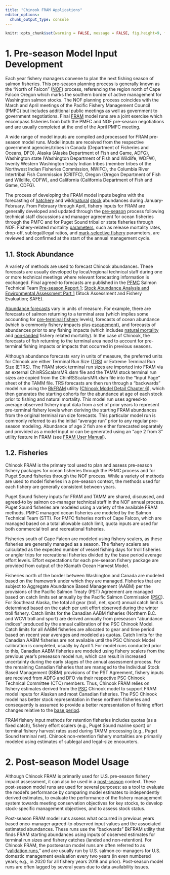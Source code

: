 ```yaml
---
title: "Chinook FRAM Applications"
editor_options: 
  chunk_output_type: console
---
```


```r
knitr::opts_chunk$set(warning = FALSE, message = FALSE, fig.height=9, fig.width=9)
```

# 1. Pre-season Model Input Development

Each year fishery managers convene to plan the next fishing season of salmon fisheries. This pre-season planning process is generally known as the "North of Falcon" (<a href = "https://framverse.github.io/fram_doc/calcs_glossary.html#North_of_Falcon_(NOF)" target = "_blank" title = "NOF: North of Falcon">NOF</a>) process, referencing the region north of Cape Falcon Oregon which marks the southern border of active management for Washington salmon stocks. The <span title = "NOF: North of Falcon">NOF</span> planning process coincides with the March and April meetings of the Pacific Fishery Management Council (<span title = "PFMC: Pacific Fishery Management Council">PMFC</span>) but includes additional public meetings as well as government to government negotiations. Final <a href = "https://framverse.github.io/fram_doc/calcs_glossary.html#Fishery_Regulation_Assessment_Model_(FRAM)" target = "_blank" title = "FRAM: Fishery Regulation Assessment Model">FRAM</a> model runs are a joint exercise which encompass fisheries from both the <span title = "PFMC: Pacific Fishery Management Council">PMFC</span> and <span title = "NOF: North of Falcon">NOF</span> pre-season negotiations and are usually completed at the end of the April <span title = "PFMC: Pacific Fishery Management Council">PMFC</span> meeting.

A wide range of model inputs are compiled and processed for <span title = "FRAM: Fishery Regulation Assessment Model">FRAM</span> pre-season model runs. Model inputs are received from the respective government agencies/tribes in Canada (Department of Fisheries and Oceans, <span title = "DFO: Department of Fisheries and Oceans">DFO</span>), Alaska (Alaska Department of Fish and Game, <span title = "ADFG: Alaska Department of Fish and Game">ADFG</span>), Washington state (Washington Department of Fish and Wildlife, <span title ="WDFW: Washington Department of Fish and Wildlife">WDFW</span>), twenty Western Washington treaty Indian tribes (member tribes of the Northwest Indian Fisheries Commission, <span title = "NWIFC: Northwest Indian Fisheries Commission">NWIFC</span>), the Columbia River Intertribal Fish Commission (<span title = "CRITFC: Columbia River Intertribal Fish Commission">CRITFC</span>), Oregon (Oregon Department of Fish and Wildlife, <span title = "ODFW: Oregon Department of Fish and Wildlife">ODFW</span>), and California (California Department of Fish and Game, <span title = "CDFG: California Department of Fish and Game">CDFG</span>). 

The process of developing the <span title = "FRAM: Fishery Regulation Assessment Model">FRAM</span> model inputs begins with the forecasting of <a href = "https://framverse.github.io/fram_doc/calcs_glossary.html#Hatchery" target = "_blank" title = "Hatchery">hatchery</a> and wild/<a href = "https://framverse.github.io/fram_doc/calcs_glossary.html#Natural" target = "_blank" title = "Natural">natural</a> <a href = "https://framverse.github.io/fram_doc/calcs_glossary.html#Stock" target = "_blank" title = "Stock">stock</a> abundances during January-February.  From February through April, fishery inputs for <span title = "FRAM: Fishery Regulation Assessment Model">FRAM</span> are generally developed and updated through the <a href = "https://framverse.github.io/fram_doc/calcs_glossary.html#Pre-season" target = "_blank" title = "Pre-season">pre-season</a> process following technical staff discussions and manager agreement for ocean fisheries through the <span title = "PFMC: Pacific Fishery Management Council">PMFC</span> and for 
Puget Sound tribal or state fisheries through <span title = "NOF: North of Falcon">NOF</span>.  Fishery-related mortality <a href = "https://framverse.github.io/fram_doc/calcs_glossary.html#Parameter" target = "_blank" title = "Parameter">parameters</a>, such as release mortality rates, drop-off, sublegal/legal ratios, and <a href = "https://framverse.github.io/fram_doc/calcs_glossary.html#Mark-selective_Fishery_(MSF)" target = "_blank" title = "MSF: Mark-selective fishery">mark-selective fishery</a> parameters, are reviewed and confirmed at the start of the annual management cycle. 

## 1.1. Stock Abundance

A variety of methods are used to forecast Chinook abundances.  These forecasts are usually developed by local/regional technical staff during one or more technical meetings where relevant forecasting information is exchanged.  Final agreed-to forecasts are published in the <a href = "https://framverse.github.io/fram_doc/calcs_glossary.html#Pacific_Fishery_Management_Council_(PFMC)" target = "_blank" title = "PFMC: Pacific Fishery Management Council">PFMC</a> Salmon Technical Team <a href = "https://www.pcouncil.org/documents/2021/03/2021-preseason-report-i.pdf/" target = "_blank" title = "Pre-season Report 1">Pre-season Report 1</a>; <a href = "https://www.dfw.state.or.us/agency/commission/minutes/19/03_Mar/E/Attachment%204_Preseason%20Report%20I.pdf" target = "_blank" title = "Stock Abundance Analysis and Environmental Assessment Part 1">Stock Abundance Analysis and Environmental Assessment Part 1</a> (Stock Assessment and Fishery Evaluation; <span title = "SAFE: Stock Assessment and Fishery Evaluation">SAFE</span>).

<a href = "https://framverse.github.io/fram_doc/calcs_glossary.html#Abundance_Forecast" target = "_blank" title = "Abundance forecasts">Abundance forecasts</a> vary in units of measure.  For example, there are forecasts of salmon returning to a terminal area (which implies some accounting for <a href = "https://framverse.github.io/fram_doc/calcs_glossary.html#Pre-terminal_Fishery" target = "_blank" title = "Pre-terminal fishery">pre-terminal fishery</a> levels), forecasts of ocean abundance (which is commonly fishery impacts plus <a href = "https://framverse.github.io/fram_doc/calcs_glossary.html#Escapement" target = "_blank" title = "Escapement">escapement</a>), and forecasts of abundances prior to any fishing impacts (which includes <a href = "https://framverse.github.io/fram_doc/calcs_glossary.html#Natural_Mortality" target = "_blank" title = "Natural mortality">natural mortality</a> and <a href = "https://framverse.github.io/fram_doc/calcs_glossary.html#Non-landedNon-retention_Mortality" target = "_blank" title = "Non-landed mortality">non-landed</a> fishery related mortality).  In the case of Chinook, the forecasts of fish returning to the terminal area need to account for pre-terminal fishing impacts or impacts that occurred in previous seasons.

Although abundance forecasts vary in units of measure, the preferred units for Chinook are either Terminal Run Size (<a href = "https://framverse.github.io/fram_doc/calcs_glossary.html#Terminal_Run_Size" target = "_blank" title = "TRS: Terminal run size">TRS</a>) or Extreme Terminal Run Size (<span title = "ETRS: Extreme Terminal Run Size">ETRS</span>). The <span title = "FRAM: Fishery Regulation Assessment Model">FRAM</span> stock terminal run sizes are imported into <span title = "FRAM: Fishery Regulation Assessment Model">FRAM</span> via an external ChinRSScalarsMR.xlsm file and the <span title = "TAMM: Terminal Area Management Module">TAMM</span> stock terminal run sizes are copied from the ChinRSScalarsMR.xlsm file into the "Input Page" sheet of the <span title = "TAMM: Terminal Area Management Module">TAMM</span> file. TRS forecasts are then run through a "backwards" model run using the <a title = "Backwards FRAM" href = "https://framverse.github.io/fram_doc/calcs_glossary.html#Backwards_FRAM_(BkFRAM)" target = "_blank">BkFRAM</a> utility (<a href = "https://framverse.github.io/fram_doc/calcs_data_chin.html#6_Backwards_FRAM" target = "_blank" title = "Chinook Model Detail Chapter 6: BkFRAM">Chinook Model Detail Chapter 6</a>), which then generates the starting cohorts for the abundance at age of each stock prior to fishing and natural mortality. This model run uses agreed-to average observed fishery input data from a set of prior years to represent pre-terminal fishery levels when deriving the starting <span title = "FRAM: Fishery Regulation Assessment Model">FRAM</span> abundances from the original terminal run size forecasts. This particular model run is commonly referred to as the initial "average run" prior to any regular pre-season modeling.  Abundance of age 2 fish are either forecasted separately and provided as a model input or can be generated using an “age 2 from 3” utility feature in <span title = "FRAM: Fishery Regulation Assessment Model">FRAM</span> (see <a href = "https://framverse.github.io/fram_doc/user_prereq.html" target = "_blank">FRAM User Manual</a>).

## 1.2. Fisheries

Chinook <span title = "FRAM: Fishery Regulation Assessment Model">FRAM</span> is the primary tool used to plan and assess pre-season fishery packages for ocean fisheries through the <span title = "PFMC: Pacific Fishery Management Council">PFMC</span> process and for Puget Sound fisheries through the <span title = "NOF: North of Falcon">NOF</span> process.  While a variety of methods are used to model fisheries in a pre-season context, the methods used for each fishery are generally consistent between years.

Puget Sound fishery inputs for <span title = "FRAM: Fishery Regulation Assessment Model">FRAM</span> and <span title = "TAMM: Terminal Area Management Module">TAMM</span> are shared, discussed, and agreed-to by salmon co-manager technical staff in the <span title = "NOF: North of Falcon">NOF</span> annual process. Puget Sound fisheries are modeled using a variety of the available <span title = "FRAM: Fishery Regulation Assessment Model">FRAM</span> methods. <span title = "PFMC: Pacific Fishery Management Council">PMFC</span> managed ocean fisheries are modeled by the Salmon Technical Team (<span title = "SST: Salmon Technical Team">STT</span>). For <span title = "PFMC: Pacific Fishery Management Council">PMFC</span> fisheries north of Cape Falcon, which are managed based on a total allowable catch limit, quota inputs are used for both commercial troll and recreational fisheries.

Fisheries south of Cape Falcon are modeled using fishery scalers, as these fisheries are generally managed as a season. The fishery scalers are calculated as the expected number of vessel fishing days for troll fisheries or angler trips for recreational fisheries divided by the base period average effort levels. Effort expectations for each pre-season fishery package are provided from output of the Klamath Ocean Harvest Model.

Fisheries north of the border between Washington and Canada are modeled based on the framework under which they are managed.  Fisheries that are subject to Aggregate Abundance Based Management (<span title = "AABM: Aggregate Abundance Based Management">AABM</span>) per the provisions of the Pacific Salmon Treaty (<span title = "PST: Pacific Salmon Treaty">PST</span>) Agreement are managed based on catch limits set annually by the Pacific Salmon Commission (<a href = "https://framverse.github.io/fram_doc/calcs_glossary.html#Pacific_Salmon_Commission_(PSC)" target = "_blank" title = "PSC: Pacific Salmon Commission">PSC</a>). For Southeast Alaska, the total all gear (troll, net, sport) annual catch limit is determined based on the catch per unit effort observed during the winter troll fishery. Catch limits for the Canadian <span title = "AABM: Aggregate Abundance Based Management">AABM</span> fisheries (Northern <span title = "B.C.: British Columbia">B.C.</span> and <span title = "WCVI: West Coast Vancouver Island">WCVI</span> troll and sport) are derived annually from preseason “abundance indices” produced by the annual calibration of the <span title = "PSC: Pacific Salmon Commission">PSC</span> Chinook Model. Catch limits for all <span title = "AABM: Aggregate Abundance Based Management">AABM</span> fisheries are allocated to gear and time period based on recent year averages and modeled as quotas. Catch limits for the Canadian <span title = "AABM: Aggregate Abundance Based Management">AABM</span> fisheries are not available until the <span title = "PSC: Pacific Salmon Commission">PSC</span> Chinook Model calibration is completed, usually by April 1. For model runs conducted prior to this, Canadian <span title = "AABM: Aggregate Abundance Based Management">AABM</span> fisheries are modeled using fishery scalers from the previous year’s preseason model run, which can result in increased uncertainty during the early stages of the annual assessment process. For the remaining Canadian fisheries that are managed to the Individual Stock Based Management (<span title = "ISBM: Individual Stock Based Management">ISBM</span>) provisions of the <span title = "Pacific Salmon Treaty">PST</span> Agreement, fishery inputs are received from <span title = "ADFG: Alaska Department of Fish and Game">ADFG</span> and <span title = "DFO: Department of Fisheries and Oceans">DFO</span> via their respective <span title = "PSC: Pacific Salmon Commission">PSC</span> Chinook Technical Committee (<span title = "CTC: Chinook Technical Committee">CTC</span>) members. Thus, Chinook <span title = "FRAM: Fishery Regulation Assessment Model">FRAM</span> relies on fishery estimates derived from the <a href = "https://framverse.github.io/fram_doc/calcs_glossary.html#Pacific_Salmon_Commission_(PSC)" target = "_blank" title = "PSC: Pacific Salmon Commission">PSC</a> Chinook model to support <span title = "FRAM: Fishery Regulation Assessment Model">FRAM</span> model inputs for Alaskan and most Canadian fisheries.  The <span title = "PSC: Pacific Salmon Commission">PSC</span> Chinook model has better stock representation in these northern fisheries and consequently is assumed to provide a better representation of fishing effort changes relative to the <a href = "https://framverse.github.io/fram_doc/calcs_glossary.html#Base_Period" target = "_blank" title = "Base period">base period</a>.

<span title = "FRAM: Fishery Regulation Assessment Model">FRAM</span> fishery input methods for retention fisheries includes quotas (as a fixed catch), fishery effort scalers (e.g., Puget Sound marine sport) or terminal fishery harvest rates used during <span title = "TAMM: Terminal Area Management Module">TAMM</span> processing (e.g., Puget Sound terminal net). Chinook non-retention fishery mortalities are primarily modeled using estimates of sublegal and legal-size encounters.

# 2. Post-season Model Usage

Although Chinook <span title = "FRAM: Fishery Regulation Assessment Model">FRAM</span> is primarily used for U.S. pre-season fishery impact assessment, it can also be used in a <a href = https://framverse.github.io/fram_doc/calcs_glossary.html#Post-season" target = "_blank" title = "Post-season">post-season</a> context.  These post-season model runs are used for several purposes: as a tool to evaluate the model's performance by comparing model estimates to independently derived estimates, to evaluate the performance of the fishery management system towards meeting conservation objectives for key stocks, to develop stock-specific management objectives, and to assess stock status.

Post-season <span title = "FRAM: Fishery Regulation Assessment Model">FRAM</span> model runs assess what occurred in previous years based onco-manager agreed-to observed input values and the associated estimated abundances. These runs use the “backwards” <span title = "Backwards FRAM" >BkFRAM</span> utility that finds <span title = "FRAM: Fishery Regulation Assessment Model">FRAM</span> starting abundances using inputs of observed estimates for terminal run sizes and fishery catches (landed and non-retention). For Chinook <span title = "FRAM: Fishery Regulation Assessment Model">FRAM</span>, the postseason model runs are often referred to as "<a href = "https://framverse.github.io/fram_doc/calcs_glossary.html#Validation_Runs" target = "_blank" title = "Validation runs">validation runs</a>," and are usually run by U.S. salmon co-managers for U.S. domestic management evaluation every two years (in even numbered years; e.g., in 2020 for all fishery years 2018 and prior). Post-season model runs are often lagged by several years due to data availability issues.